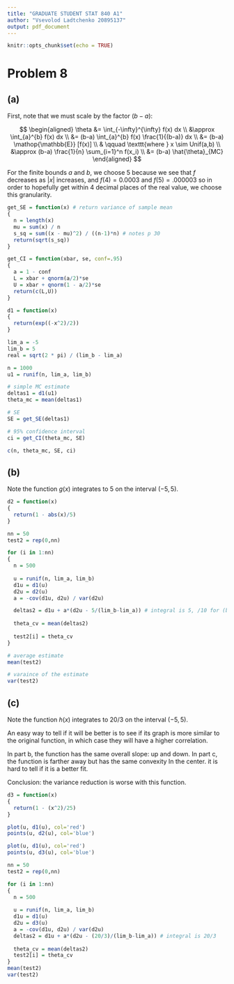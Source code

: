 ```yaml
---
title: "GRADUATE STUDENT STAT 840 A1"
author: "Vsevolod Ladtchenko 20895137"
output: pdf_document
---
```

  
```r
knitr::opts_chunk$set(echo = TRUE)
```

# Problem 8

## (a)

First, note that we must scale by the factor $(b-a)$:

$$
\begin{aligned}
\theta &= \int_{-\infty}^{\infty} f(x) dx \\
&\approx \int_{a}^{b} f(x) dx \\
&= (b-a) \int_{a}^{b} f(x) \frac{1}{(b-a)} dx \\
&= (b-a) \mathop{\mathbb{E}} [f(x)] \\
& \qquad \texttt{where } x \sim Unif(a,b) \\
&\approx (b-a) \frac{1}{n} \sum_{i=1}^n f(x_i) \\
&= (b-a) \hat{\theta}_{MC}
\end{aligned}
$$

For the finite bounds $a$ and $b$, we choose $5$ because we see that $f$ decreases as $|x|$ increases, and $f(4) = 0.0003$ and $f(5) = .000003$ so in order to hopefully get within $4$ decimal places of the real value, we choose this granularity. 

```r
get_SE = function(x) # return variance of sample mean
{
  n = length(x)
  mu = sum(x) / n
  s_sq = sum((x - mu)^2) / ((n-1)*n) # notes p 30
  return(sqrt(s_sq))
}

get_CI = function(xbar, se, conf=.95)
{
  a = 1 - conf
  L = xbar + qnorm(a/2)*se
  U = xbar + qnorm(1 - a/2)*se
  return(c(L,U))
}

d1 = function(x)
{
  return(exp((-x^2)/2))
}

lim_a = -5
lim_b = 5
real = sqrt(2 * pi) / (lim_b - lim_a)

n = 1000
u1 = runif(n, lim_a, lim_b)

# simple MC estimate
deltas1 = d1(u1)
theta_mc = mean(deltas1)

# SE
SE = get_SE(deltas1)

# 95% confidence interval
ci = get_CI(theta_mc, SE)

c(n, theta_mc, SE, ci)
```

\newpage

## (b)

Note the function $g(x)$ integrates to $5$ on the interval $(-5,5)$. 

```R
d2 = function(x)
{
  return(1 - abs(x)/5)
}

nn = 50
test2 = rep(0,nn)

for (i in 1:nn)
{
  n = 500
  
  u = runif(n, lim_a, lim_b)
  d1u = d1(u)
  d2u = d2(u)
  a = -cov(d1u, d2u) / var(d2u)

  deltas2 = d1u + a*(d2u - 5/(lim_b-lim_a)) # integral is 5, /10 for (b-a)
  
  theta_cv = mean(deltas2)
  
  test2[i] = theta_cv
}

# average estimate
mean(test2)

# varaince of the estimate
var(test2)
```

\newpage

## (c)

Note the function $h(x)$ integrates to $20/3$ on the interval $(-5,5)$. 

An easy way to tell if it will be better is to see if its graph is more similar to the original function, in which case they will have a higher correlation. 

In part b, the function has the same overall slope: up and down.
In part c, the function is farther away but has the same convexity
In the center. it is hard to tell if it is a better fit. 

Conclusion: the variance reduction is worse with this function.

```R
d3 = function(x)
{
  return(1 - (x^2)/25)
}

plot(u, d1(u), col='red')
points(u, d2(u), col='blue')

plot(u, d1(u), col='red')
points(u, d3(u), col='blue')

nn = 50
test2 = rep(0,nn)

for (i in 1:nn)
{
  n = 500
  
  u = runif(n, lim_a, lim_b)
  d1u = d1(u)
  d2u = d3(u)
  a = -cov(d1u, d2u) / var(d2u)
  deltas2 = d1u + a*(d2u - (20/3)/(lim_b-lim_a)) # integral is 20/3
  
  theta_cv = mean(deltas2)
  test2[i] = theta_cv
}
mean(test2)
var(test2)
```

